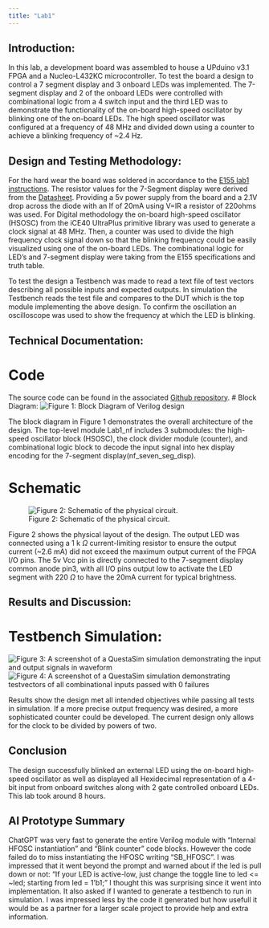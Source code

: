 ```yaml
---
title: "Lab1"
---
```

## Introduction:
In this lab, a development board was assembled to house a UPduino v3.1 FPGA and a Nucleo-L432KC microcontroller. To test the board a design to control a 7 segment display and 3 onboard LEDs was implemented. The 7-segment display and 2 of the onboard LEDs were controlled with combinational logic from a 4 switch input and the third LED was to demonstrate the functionality of the on-board high-speed oscillator by blinking one of the on-board LEDs. The high speed oscillator was configured at a frequency of 48 MHz and divided down using a counter to achieve a blinking frequency of ~2.4 Hz.

## Design and Testing Methodology:
For the hard wear the board was soldered in accordance to the [E155 lab1 instructions](https://hmc-e155.github.io/lab/lab1/#testing-the-boards). The resistor values for the 7-Segment display were derived from the [Datasheet](https://hmc-e155.github.io/assets/doc/MAN64x0%20Series.pdf). Providing a 5v power supply from the board and a 2.1V drop across the diode with an If of 20mA using V=IR a resistor of 220ohms was used. For Digital methodology the on-board high-speed oscillator (HSOSC) from the iCE40 UltraPlus primitive library was used to generate a clock signal at 48 MHz. Then, a counter was used to divide the high frequency clock signal down so that the blinking frequency could be easily visualized using one of the on-board LEDs. The combinational logic for LED's and 7-segment display were taking from the E155 specifications and truth table. 

To test the design a Testbench was made to read a text file of test vectors describing all possible inputs and expected outputs. In simulation the Testbench reads the test file and compares to the DUT which is the top module implementing the above design. To confirm the oscillation an oscilloscope was used to show the frequency at which the LED is blinking. 

## Technical Documentation:
# Code
The source code can be found in the associated [Github repository](https://github.com/Noah-Fotenos/E155/lab1).
# Block Diagram:
![Figure 1: Block Diagram of Verilog design](E155-Portfolio/labs/lab1/images/Lab1_block.jpeg)

The block diagram in Figure 1 demonstrates the overall architecture of the design. The top-level module Lab1_nf includes 3 submodules: the high-speed oscillator block (HSOSC), the clock divider module (counter), and combinational logic block to decode the input signal into hex display encoding for the 7-segment display(nf_seven_seg_disp).

# Schematic
![Figure 2: Schematic of the physical circuit.](E155-Portfolio/labs/lab1/images/Lab1_schematic.jpeg)

Figure 2 shows the physical layout of the design. The output LED was connected using a 1 k $\Omega$ current-limiting resistor to ensure the output current (~2.6 mA) did not exceed the maximum output current of the FPGA I/O pins. The 5v Vcc pin is directly connected to the 7-segment display common anode pin3, with all I/O pins output low to activate the LED segment with 220 $\Omega$ to have the 20mA current for typical brightness. 

## Results and Discussion:

# Testbench Simulation:
![Figure 3: A screenshot of a QuestaSim simulation demonstrating the input and output signals in waveform](E155-Portfolio/labs/lab1/images/testbench.jpg)
![Figure 4: A screenshot of a QuestaSim simulation demonstrating testvectors of all combinational inputs passed with 0 failures](E155-Portfolio/labs/lab1/images/results.jpg)

Results show the design met all intended objectives while passing all tests in simulation. If a more precise output frequency was desired, a more sophisticated counter could be developed. The current design only allows for the clock to be divided by powers of two.

## Conclusion

The design successfully blinked an external LED using the on-board high-speed oscillator as well as displayed all Hexidecimal representation of a 4-bit input from onboard switches along with 2 gate controlled onboard LEDs. This lab took around 8 hours.

## AI Prototype Summary

ChatGPT was very fast to generate the entire Verilog module with "Internal HFOSC instantiation" and "Blink counter" code blocks. However the code failed do to miss instantiating the HFOSC writing "SB_HFOSC". I was impressed that it went beyond the prompt and warned about if the led is pull down or not: "If your LED is active-low, just change the toggle line to led <= ~led; starting from led = 1'b1;" I thought this was surprising since it went into implementation. It also asked if I wanted to generate a testbench to run in simulation. I was impressed less by the code it generated but how usefull it would be as a partner for a larger scale project to provide help and extra information. 


